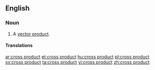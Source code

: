 ==English==

===Noun===
{{en-noun|head=[[cross]] [[product]]}}

#{{vector}} A [[vector product]].

====Translations====
{{trans-see|vector product}}

[[ar:cross product]]
[[et:cross product]]
[[hu:cross product]]
[[pl:cross product]]
[[sv:cross product]]
[[ta:cross product]]
[[vi:cross product]]
[[zh:cross product]]